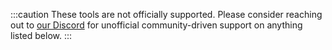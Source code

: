 :::caution
These tools are not officially supported. Please consider reaching out to [our Discord](https://discord.com/invite/StaAybe3rm) for unofficial community-driven support on anything listed below.
:::

